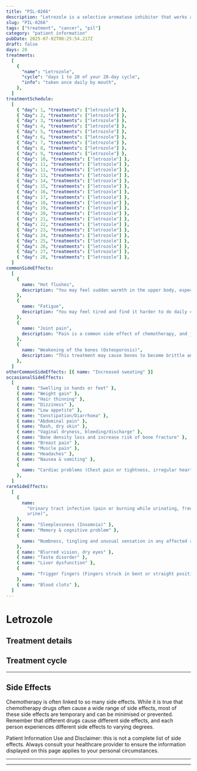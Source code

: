 ```yaml
---
title: "PIL-0266"
description: "Letrozole is a selective aromatase inhibitor that works as hormonal therapy and is used to treat breast cancer. It blocks the activity of a specific type of protein, aromatase, which produces a natural hormone, oestrogen. Letrozole slows down or stops the growth of cancer cells that require oestrogen to grow."
slug: "PIL-0266"
tags: ["treatment", "cancer", "pil"]
category: "patient information"
pubDate: 2025-07-02T08:25:54.217Z
draft: false
days: 28
treatments:
  [
    {
      "name": "Letrozole",
      "cycle": "days 1 to 28 of your 28-day cycle",
      "info": "taken once daily by mouth",
    },
  ]
treatmentSchedule:
  [
    { "day": 1, "treatments": ["letrozole"] },
    { "day": 2, "treatments": ["letrozole"] },
    { "day": 3, "treatments": ["letrozole"] },
    { "day": 4, "treatments": ["letrozole"] },
    { "day": 5, "treatments": ["letrozole"] },
    { "day": 6, "treatments": ["letrozole"] },
    { "day": 7, "treatments": ["letrozole"] },
    { "day": 8, "treatments": ["letrozole"] },
    { "day": 9, "treatments": ["letrozole"] },
    { "day": 10, "treatments": ["letrozole"] },
    { "day": 11, "treatments": ["letrozole"] },
    { "day": 12, "treatments": ["letrozole"] },
    { "day": 13, "treatments": ["letrozole"] },
    { "day": 14, "treatments": ["letrozole"] },
    { "day": 15, "treatments": ["letrozole"] },
    { "day": 16, "treatments": ["letrozole"] },
    { "day": 17, "treatments": ["letrozole"] },
    { "day": 18, "treatments": ["letrozole"] },
    { "day": 19, "treatments": ["letrozole"] },
    { "day": 20, "treatments": ["letrozole"] },
    { "day": 21, "treatments": ["letrozole"] },
    { "day": 22, "treatments": ["letrozole"] },
    { "day": 23, "treatments": ["letrozole"] },
    { "day": 24, "treatments": ["letrozole"] },
    { "day": 25, "treatments": ["letrozole"] },
    { "day": 26, "treatments": ["letrozole"] },
    { "day": 27, "treatments": ["letrozole"] },
    { "day": 28, "treatments": ["letrozole"] },
  ]
commonSideEffects:
  [
    {
      name: "Hot flushes",
      description: "You may feel sudden warmth in the upper body, especially over the face, neck and chest. You may also feel redness and sweating.",
    },
    {
      name: "Fatigue",
      description: "You may feel tired and find it harder to do daily chores/activities that you usually do or want to do. It may be physical, emotional and mental exhaustion.",
    },
    {
      name: "Joint pain",
      description: "Pain is a common side effect of chemotherapy, and joint pain is no exception. Although it can occur anytime during treatment, it often appears afterwards and is usually resolved in weeks to months.",
    },
    {
      name: "Weakening of the bones (Osteoporosis)",
      description: "This treatment may cause bones to become brittle and weak, thereby increasing the risk of fractures (breakage).",
    },
  ]
otherCommonSideEffects: [{ name: "Increased sweating" }]
occasionalSideEffects:
  [
    { name: "Swelling in hands or feet" },
    { name: "Weight gain" },
    { name: "Hair thinning" },
    { name: "Dizziness" },
    { name: "Low appetite" },
    { name: "Constipation/Diarrhoea" },
    { name: "Abdominal pain" },
    { name: "Rash, dry skin" },
    { name: "Vaginal dryness, bleeding/discharge" },
    { name: "Bone density loss and increase risk of bone fracture" },
    { name: "Breast pain" },
    { name: "Muscle pain" },
    { name: "Headaches" },
    { name: "Nausea & vomiting" },
    {
      name: "Cardiac problems (Chest pain or tightness, irregular heartbeat, increased blood pressure, shortness of breath)",
    },
  ]
rareSideEffects:
  [
    {
      name:
        "Urinary tract infection (pain or burning while urinating, frequent urge to urinate and dark or cloudy
        urine)",
    },
    { name: "Sleeplessness (Insomnia)" },
    { name: "Memory & cognitive problem" },
    {
      name: "Numbness, tingling and unusual sensation in any affected area of body",
    },
    { name: "Blurred vision, dry eyes" },
    { name: "Taste disorder" },
    { name: "Liver dysfunction" },
    {
      name: "Trigger fingers (Fingers struck in bent or straight position, difficult or stiff movements)",
    },
    { name: "Blood clots" },
  ]
---
```



# Letrozole

<TreatmentHeader description={frontmatter.description} />

## Treatment details

<LegendGrid treatments={treatments} />

## Treatment cycle

<TreatmentCycleGrid treatmentSchedule={treatmentSchedule} />

<hr class="py-0 border-t-[0.5px] border-gray-500" />

## Side Effects

Chemotherapy is often linked to so many side effects. While it is true that chemotherapy drugs often cause a wide range of side effects, most of these side effects are temporary and can be minimised or prevented. Remember that different drugs cause different side effects, and each person experiences different side effects to varying degrees.

<CommonSideEffects commonSideEffects={commonSideEffects} />
<OtherCommonSideEffects otherCommonSideEffects={otherCommonSideEffects} />
<OccasionalSideEffects occasionalSideEffects={occasionalSideEffects} />
<RareSideEffects rareSideEffects={rareSideEffects} />
<p>
  <span class="font-bold">Patient Information Use and Disclaimer:</span> this is
  not a complete list of side effects. Always consult your healthcare provider
  to ensure the information displayed on this page applies to your personal
  circumstances.
</p>
<hr class="py-0 border-t-[0.5px] border-gray-500" />

<SafeHandlingAccordion />
<GeneralPrecautionsAccordion />
<LifestyleSafetyAccordion />

<hr class="py-0 border-t-[0.5px] border-gray-500" />

<HealthcareTeamContact />
